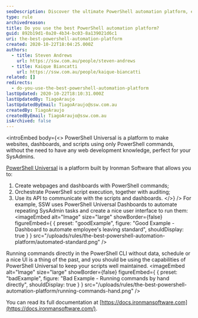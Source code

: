 ```yaml
---
seoDescription: Discover the ultimate PowerShell automation platform, empowering SysAdmins to create webpages, orchestrate scripts, and streamline tasks with ease.
type: rule
archivedreason:
title: Do you use the best PowerShell automation platform?
guid: 892b19d1-0a20-4b34-bc03-8a139021d6c1
uri: the-best-powershell-automation-platform
created: 2020-10-22T18:04:25.000Z
authors:
  - title: Steven Andrews
    url: https://ssw.com.au/people/steven-andrews
  - title: Kaique Biancatti
    url: https://ssw.com.au/people/kaique-biancatti
related: []
redirects:
  - do-you-use-the-best-powershell-automation-platform
lastUpdated: 2020-10-22T18:10:31.000Z
lastUpdatedBy: TiagoAraujo
lastUpdatedByEmail: TiagoAraujo@ssw.com.au
createdBy: TiagoAraujo
createdByEmail: TiagoAraujo@ssw.com.au
isArchived: false
---
```


<introEmbed
  body={<>
PowerShell Universal is a platform to make websites, dashboards, and scripts using only PowerShell commands, without the need to have any web development knowledge, perfect for your SysAdmins.

[PowerShell Universal](https://ironmansoftware.com/powershell-universal/) is a platform built by Ironman Software that allows you to:

1. Create webpages and dashboards with PowerShell commands;
2. Orchestrate PowerShell script execution, together with auditing;
3. Use its API to communicate with the scripts and dashboards.
  </>}
/>
For example, SSW uses PowerShell Universal Dashboards to automate repeating SysAdmin tasks and create a nice user interface to run them:
<imageEmbed
  alt="Image"
  size="large"
  showBorder={false}
  figureEmbed={ {
    preset: "goodExample",
    figure: "Good Example - Dashboard to automate employee's leaving standard",
    shouldDisplay: true
  } }
  src="/uploads/rules/the-best-powershell-automation-platform/automated-standard.png"
/>

Running commands directly in the PowerShell CLI without data, schedule or a nice UI is a thing of the past, and you should be using the capabilities of PowerShell Universal to keep your scripts well maintained.
<imageEmbed
  alt="Image"
  size="large"
  showBorder={false}
  figureEmbed={ {
    preset: "badExample",
    figure: "Bad Example - Running commands by hand directly",
    shouldDisplay: true
  } }
  src="/uploads/rules/the-best-powershell-automation-platform/running-commands-hand.png"
/>

You can read its full documentation at [https://docs.ironmansoftware.com](https://docs.ironmansoftware.com/).

